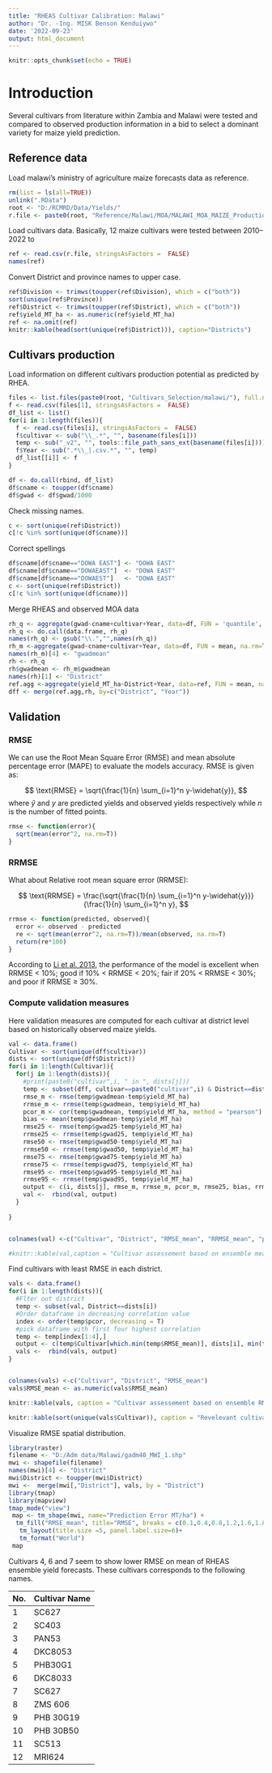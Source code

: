 ```yaml
---
title: "RHEAS Cultivar Calibration: Malawi"
author: "Dr. -Ing. MISK Benson Kenduiywo"
date: '2022-09-23'
output: html_document
---
```


```r
knitr::opts_chunk$set(echo = TRUE)
```

# Introduction

Several cultivars from literature within Zambia and Malawi were tested and compared to observed production information in a bid to select a dominant variety for maize yield prediction.


## Reference data

Load malawi's ministry of agriculture maize forecasts data as reference.

```r
rm(list = ls(all=TRUE))
unlink(".RData")
root <- "D:/RCMRD/Data/Yields/"
r.file <- paste0(root, "Reference/Malawi/MOA/MALAWI_MOA_MAIZE_Production data.csv")
```

Load cultivars data. Basically, 12 maize cultivars were tested between 2010--2022 to 

```r
ref <- read.csv(r.file, stringsAsFactors =  FALSE)
names(ref)
```

Convert District and province names to upper case.

```r
ref$Division <- trimws(toupper(ref$Division), which = c("both"))
sort(unique(ref$Province))
ref$District <- trimws(toupper(ref$District), which = c("both"))
ref$yield_MT_ha <- as.numeric(ref$yield_MT_ha)
ref <- na.omit(ref)
knitr::kable(head(sort(unique(ref$District))), caption="Districts")
```


## Cultivars production

Load information on different cultivars production potential as predicted by RHEA.

```r
files <- list.files(paste0(root, "Cultivars_Selection/malawi/"), full.names = T)
f <- read.csv(files[1], stringsAsFactors =  FALSE)
df_list <- list()
for(i in 1:length(files)){
  f <- read.csv(files[i], stringsAsFactors =  FALSE)
  f$cultivar <- sub("\\_.*", "", basename(files[i]))
  temp <- sub("_v2", "", tools::file_path_sans_ext(basename(files[i])))
  f$Year <- sub(".*\\_|.csv.*", "", temp)
  df_list[[i]] <- f
}

df <- do.call(rbind, df_list)
df$cname <- toupper(df$cname)
df$gwad <- df$gwad/1000
```

Check missing names.

```r
c <- sort(unique(ref$District))
c[!c %in% sort(unique(df$cname))]
```


Correct spellings 

```r
df$cname[df$cname=="DOWA EAST"] <- "DOWA EAST"
df$cname[df$cname=="DOWAEAST"]  <- "DOWA EAST"
df$cname[df$cname=="DOWAEST"]   <- "DOWA EAST"
c <- sort(unique(ref$District))
c[!c %in% sort(unique(df$cname))]
```

Merge RHEAS and observed MOA data

```r
rh_q <- aggregate(gwad~cname+cultivar+Year, data=df, FUN = 'quantile', probs=c(0.25, 0.5, .75, .95), na.rm=T)
rh_q <- do.call(data.frame, rh_q)
names(rh_q) <- gsub("\\.","",names(rh_q))
rh_m <-aggregate(gwad~cname+cultivar+Year, data=df, FUN = mean, na.rm=T) #aggregate(df[,"gwad"], df[,c("cname","cultivar", "Year")], mean, na.rm=T)
names(rh_m)[4] <- "gwadmean"
rh <- rh_q
rh$gwadmean <- rh_m$gwadmean
names(rh)[1] <- "District"
ref.agg <-aggregate(yield_MT_ha~District+Year, data=ref, FUN = mean, na.rm=T)
dff <- merge(ref.agg,rh, by=c("District", "Year"))
```


## Validation

### RMSE
We can use the Root Mean Square Error (RMSE)  and mean absolute percentage error (MAPE) to evaluate the models accuracy. RMSE is given as:

$$
\text{RMSE} = \sqrt{\frac{1}{n} \sum_{i=1}^n y-\widehat{y}},
$$
where $\widehat{y}$  and $y$ are predicted yields and observed yields respectively while *n* is the number of fitted points.

```r
rmse <- function(error){
  sqrt(mean(error^2, na.rm=T))
}

```


### RRMSE

What about Relative root mean square error (RRMSE):

$$
\text{RRMSE} = \frac{\sqrt{\frac{1}{n} \sum_{i=1}^n y-\widehat{y}}}{\frac{1}{n} \sum_{i=1}^n y},
$$


```r
rrmse <- function(predicted, observed){
  error <- observed - predicted
  re <- sqrt(mean(error^2, na.rm=T))/mean(observed, na.rm=T)
  return(re*100)
}
```


According to [Li et al. 2013](ttp://dx.doi.org/10.1016/j.enconman.2013.03.004), the performance of the model is excellent when RRMSE < 10%; good if 10\% < RRMSE < 20\%; fair if 20\% < RRMSE < 30\%; and poor if RRMSE ≥ 30\%.


### Compute validation measures

Here validation measures are computed for each cultivar at district level based on historically observed maize yields. 

```r
val <- data.frame()
Cultivar <- sort(unique(dff$cultivar))
dists <- sort(unique(dff$District))
for(i in 1:length(Cultivar)){
  for(j in 1:length(dists)){
    #print(paste0("cultivar",i, " in ", dists[j]))
    temp <- subset(dff, cultivar==paste0("cultivar",i) & District==dists[j])
    rmse_m <- rmse(temp$gwadmean-temp$yield_MT_ha)
    rrmse_m <- rrmse(temp$gwadmean, temp$yield_MT_ha)
    pcor_m <- cor(temp$gwadmean, temp$yield_MT_ha, method = "pearson")
    bias <- mean(temp$gwadmean-temp$yield_MT_ha)
    rmse25 <- rmse(temp$gwad25-temp$yield_MT_ha)
    rrmse25 <- rrmse(temp$gwad25, temp$yield_MT_ha)
    rmse50 <- rmse(temp$gwad50-temp$yield_MT_ha)
    rrmse50 <- rrmse(temp$gwad50, temp$yield_MT_ha)
    rmse75 <- rmse(temp$gwad75-temp$yield_MT_ha)
    rrmse75 <- rrmse(temp$gwad75, temp$yield_MT_ha)
    rmse95 <- rmse(temp$gwad95-temp$yield_MT_ha)
    rrmse95 <- rrmse(temp$gwad95, temp$yield_MT_ha)
    output <- c(i, dists[j], rmse_m, rrmse_m, pcor_m, rmse25, bias, rrmse25, rmse50, rrmse50, rmse75, rrmse75, rmse95, rrmse95)
    val <-  rbind(val, output)
  }
  
}


colnames(val) <-c("Cultivar", "District", "RMSE_mean", "RRMSE_mean", "pcor", "bias", "RMSE25", "RRMSE25", "RMSE50", "RRMSE50", "RMSE75", "RRMSE75", "RMSE95", "RRMSE95")

#knitr::kable(val,caption = "Cultivar assessement based on ensemble mean, 25%. 50%, 75% and 95% percentiles respectively.")
```

Find cultivars with least RMSE in each district.

```r
vals <- data.frame()
for(i in 1:length(dists)){
  #Flter out district
  temp <- subset(val, District==dists[i])
  #Order dataframe in decreasing correlation value
  index <- order(temp$pcor, decreasing = T)
  #pick dataframe with first four highest correlation
  temp <- temp[index[1:4],]
  output <- c(temp$Cultivar[which.min(temp$RMSE_mean)], dists[i], min(temp$RMSE_mean))
  vals <-  rbind(vals, output)
}


colnames(vals) <-c("Cultivar", "District", "RMSE_mean")
vals$RMSE_mean <- as.numeric(vals$RMSE_mean)

knitr::kable(vals, caption = "Cultivar assessement based on ensemble RMSE of average yields from RHEAS ensemble.")

knitr::kable(sort(unique(vals$Cultivar)), caption = "Revelevant cultivars for Malawi")
```


Visualize RMSE spatial distribution.


```r
library(raster)
filename <- "D:/Adm data/Malawi/gadm40_MWI_1.shp"
mwi <- shapefile(filename)
names(mwi)[4] <- "District"
mwi$District <- toupper(mwi$District)
mwi <-  merge(mwi[,"District"], vals, by = "District")
library(tmap)
library(mapview)
tmap_mode("view")
 map <- tm_shape(mwi, name="Prediction Error MT/ha") +
  tm_fill("RMSE_mean", title="RMSE", breaks = c(0.1,0.4,0.8,1.2,1.6,1.8), textNA = "No data") +
   tm_layout(title.size =5, panel.label.size=6)+
   tm_format("World")
 map 
```


Cultivars 4, 6 and 7 seem to show lower RMSE on mean of RHEAS ensemble yield forecasts. These cultivars corresponds to the following names. 

| No. | Cultivar Name |
| --- | ------------- |
| 1   | SC627         |
| 2   | SC403         |
| 3   | PAN53         |
| 4   | DKC8053       |
| 5   | PHB30G1       |
| 6   | DKC8033       |
| 7   | SC627         |
| 8   | ZMS 606       |
| 9   | PHB 30G19     |
| 10  | PHB 30B50     |
| 11  | SC513         |
| 12  | MRI624        |


